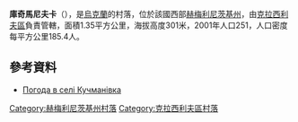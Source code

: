 {{coord|49|53|5|N|26|42|55|E|scale:100000|display=title}}

'''庫奇馬尼夫卡'''（{{lang-uk|Кучманівка}}），是[[烏克蘭|烏克蘭]]的村落，位於該國西部[[赫梅利尼茨基州|赫梅利尼茨基州]]，由[[克拉西利夫區|克拉西利夫區]]負責管轄，面積1.35平方公里，海拔高度301米，2001年人口251，人口密度每平方公里185.4人。

==參考資料==
* [http://weather.in.ua/ua/hmel'nickaja/12945 Погода в селі Кучманівка] {{Wayback|url=http://weather.in.ua/ua/hmel%27nickaja/12945 |date=20220124002934 }}

{{DEFAULTSORT:Кучманівка}}
[[Category:赫梅利尼茨基州村落|Category:赫梅利尼茨基州村落]]
[[Category:克拉西利夫區村落|Category:克拉西利夫區村落]]


{{Khmelnytskyi-geo-stub}}